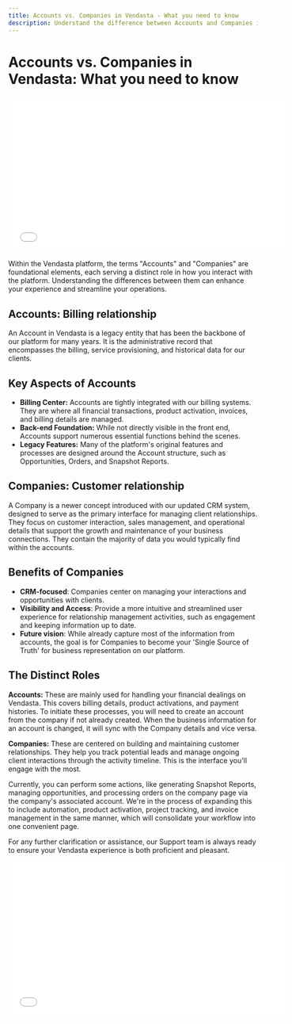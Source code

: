 ```yaml
---
title: Accounts vs. Companies in Vendasta - What you need to know
description: Understand the difference between Accounts and Companies in the Vendasta platform and how they serve different purposes.
---
```


# Accounts vs. Companies in Vendasta: What you need to know

<iframe 
  src="//www.youtube-nocookie.com/embed/rmTpHfkWqv0" 
  width="560" 
  height="315" 
  frameBorder="0" 
  allowFullScreen
></iframe>

Within the Vendasta platform, the terms "Accounts" and "Companies" are foundational elements, each serving a distinct role in how you interact with the platform. Understanding the differences between them can enhance your experience and streamline your operations.

## Accounts: Billing relationship

An Account in Vendasta is a legacy entity that has been the backbone of our platform for many years. It is the administrative record that encompasses the billing, service provisioning, and historical data for our clients.

## Key Aspects of Accounts

- **Billing Center:** Accounts are tightly integrated with our billing systems. They are where all financial transactions, product activation, invoices, and billing details are managed.
- **Back-end Foundation:** While not directly visible in the front end, Accounts support numerous essential functions behind the scenes.
- **Legacy Features:** Many of the platform's original features and processes are designed around the Account structure, such as Opportunities, Orders, and Snapshot Reports.

## Companies: Customer relationship

A Company is a newer concept introduced with our updated CRM system, designed to serve as the primary interface for managing client relationships. They focus on customer interaction, sales management, and operational details that support the growth and maintenance of your business connections. They contain the majority of data you would typically find within the accounts. 

## Benefits of Companies

- **CRM-focused**: Companies center on managing your interactions and opportunities with clients.
- **Visibility and Access**: Provide a more intuitive and streamlined user experience for relationship management activities, such as engagement and keeping information up to date.
- **Future vision**: While already capture most of the information from accounts, the goal is for Companies to become your 'Single Source of Truth' for business representation on our platform.

## The Distinct Roles

**Accounts:** These are mainly used for handling your financial dealings on Vendasta. This covers billing details, product activations, and payment histories. To initiate these processes, you will need to create an account from the company if not already created. When the business information for an account is changed, it will sync with the Company details and vice versa. 

**Companies:** These are centered on building and maintaining customer relationships. They help you track potential leads and manage ongoing client interactions through the activity timeline. This is the interface you'll engage with the most.

Currently, you can perform some actions, like generating Snapshot Reports, managing opportunities, and processing orders on the company page via the company's associated account. We're in the process of expanding this to include automation, product activation, project tracking, and invoice management in the same manner, which will consolidate your workflow into one convenient page.

For any further clarification or assistance, our Support team is always ready to ensure your Vendasta experience is both proficient and pleasant.

<iframe 
  src="//www.youtube-nocookie.com/embed/t0Qqm5GF91U" 
  width="560" 
  height="315" 
  frameBorder="0" 
  allowFullScreen
></iframe>